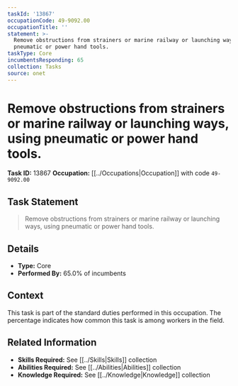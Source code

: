 ```yaml
---
taskId: '13867'
occupationCode: 49-9092.00
occupationTitle: ''
statement: >-
  Remove obstructions from strainers or marine railway or launching ways, using
  pneumatic or power hand tools.
taskType: Core
incumbentsResponding: 65
collection: Tasks
source: onet
---
```

# Remove obstructions from strainers or marine railway or launching ways, using pneumatic or power hand tools.

**Task ID:** 13867
**Occupation:** [[../Occupations|Occupation]] with code `49-9092.00`

## Task Statement

> Remove obstructions from strainers or marine railway or launching ways, using pneumatic or power hand tools.

## Details

- **Type:** Core
- **Performed By:** 65.0% of incumbents

## Context

This task is part of the standard duties performed in this occupation. The percentage indicates how common this task is among workers in the field.

## Related Information

- **Skills Required:** See [[../Skills|Skills]] collection
- **Abilities Required:** See [[../Abilities|Abilities]] collection
- **Knowledge Required:** See [[../Knowledge|Knowledge]] collection
